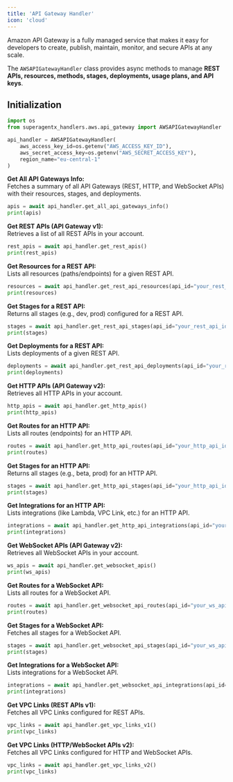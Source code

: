```yaml
---
title: 'API Gateway Handler'
icon: 'cloud'
---
```


Amazon API Gateway is a fully managed service that makes it easy for developers to create, publish, maintain,
monitor, and secure APIs at any scale.

The `AWSAPIGatewayHandler` class provides async methods to manage **REST APIs, resources, methods, stages, deployments, usage plans, and API keys**.



## **Initialization**

```python apigateway_handler_test.py
import os
from superagentx_handlers.aws.api_gateway import AWSAPIGatewayHandler

api_handler = AWSAPIGatewayHandler(
    aws_access_key_id=os.getenv("AWS_ACCESS_KEY_ID"),
    aws_secret_access_key=os.getenv("AWS_SECRET_ACCESS_KEY"),
    region_name="eu-central-1"
)
```
**Get All API Gateways Info:** <br />
Fetches a summary of all API Gateways (REST, HTTP, and WebSocket APIs) with their resources, stages, and deployments.
```python
apis = await api_handler.get_all_api_gateways_info()
print(apis)
```

**Get REST APIs (API Gateway v1):** <br />
Retrieves a list of all REST APIs in your account.
```python
rest_apis = await api_handler.get_rest_apis()
print(rest_apis)
```

**Get Resources for a REST API:** <br />
Lists all resources (paths/endpoints) for a given REST API.
```python
resources = await api_handler.get_rest_api_resources(api_id="your_rest_api_id")
print(resources)
```

**Get Stages for a REST API:** <br />
Returns all stages (e.g., dev, prod) configured for a REST API.
```python
stages = await api_handler.get_rest_api_stages(api_id="your_rest_api_id")
print(stages)
```

**Get Deployments for a REST API:** <br />
Lists deployments of a given REST API.
```python
deployments = await api_handler.get_rest_api_deployments(api_id="your_rest_api_id")
print(deployments)
```

**Get HTTP APIs (API Gateway v2):** <br />
Retrieves all HTTP APIs in your account.
```python
http_apis = await api_handler.get_http_apis()
print(http_apis)
```

**Get Routes for an HTTP API:** <br />
Lists all routes (endpoints) for an HTTP API.
```python
routes = await api_handler.get_http_api_routes(api_id="your_http_api_id")
print(routes)
```

**Get Stages for an HTTP API:** <br />
Returns all stages (e.g., beta, prod) for an HTTP API.
```python
stages = await api_handler.get_http_api_stages(api_id="your_http_api_id")
print(stages)
```

**Get Integrations for an HTTP API:** <br />
Lists integrations (like Lambda, VPC Link, etc.) for an HTTP API.
```python
integrations = await api_handler.get_http_api_integrations(api_id="your_http_api_id")
print(integrations)
```

**Get WebSocket APIs (API Gateway v2):** <br />
Retrieves all WebSocket APIs in your account.
```python
ws_apis = await api_handler.get_websocket_apis()
print(ws_apis)
```

**Get Routes for a WebSocket API:** <br />
Lists all routes for a WebSocket API.
```python
routes = await api_handler.get_websocket_api_routes(api_id="your_ws_api_id")
print(routes)
```

**Get Stages for a WebSocket API:** <br />
Fetches all stages for a WebSocket API.
```python
stages = await api_handler.get_websocket_api_stages(api_id="your_ws_api_id")
print(stages)
```

**Get Integrations for a WebSocket API:** <br />
Lists integrations for a WebSocket API.
```python
integrations = await api_handler.get_websocket_api_integrations(api_id="your_ws_api_id")
print(integrations)
```

**Get VPC Links (REST APIs v1):** <br />
Fetches all VPC Links configured for REST APIs.
```python
vpc_links = await api_handler.get_vpc_links_v1()
print(vpc_links)
```

**Get VPC Links (HTTP/WebSocket APIs v2):** <br />
Fetches all VPC Links configured for HTTP and WebSocket APIs.
```python
vpc_links = await api_handler.get_vpc_links_v2()
print(vpc_links)
```
